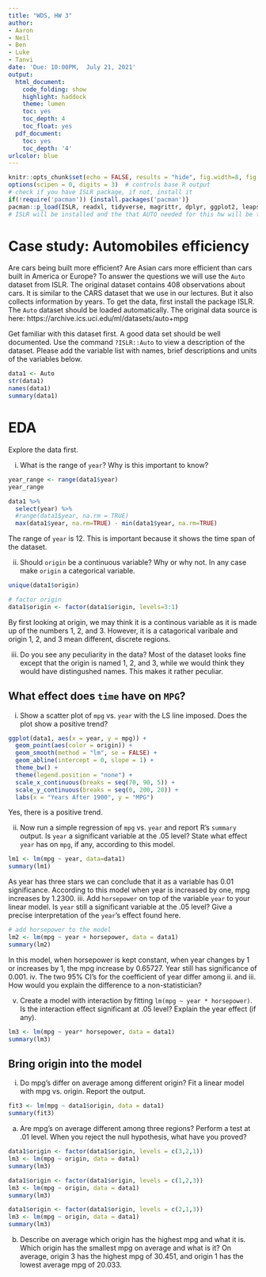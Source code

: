 ```yaml
---
title: "WDS, HW 3"
author:
- Aaron
- Neil
- Ben
- Luke
- Tanvi
date: 'Due: 10:00PM,  July 21, 2021'
output:
  html_document:
    code_folding: show
    highlight: haddock
    theme: lumen
    toc: yes
    toc_depth: 4
    toc_float: yes
  pdf_document:
    toc: yes
    toc_depth: '4'
urlcolor: blue
---
```




```r
knitr::opts_chunk$set(echo = FALSE, results = "hide", fig.width=8, fig.height=4)
options(scipen = 0, digits = 3)  # controls base R output
# check if you have ISLR package, if not, install it
if(!require('pacman')) {install.packages('pacman')}
pacman::p_load(ISLR, readxl, tidyverse, magrittr, dplyr, ggplot2, leaps, car, contrast) 
# ISLR will be installed and the that AUTO needed for this hw will be there
```


\pagebreak



# Case study: Automobiles efficiency

Are cars being built more efficient? Are Asian cars more efficient than cars built in America or Europe? To answer the questions we will use the `Auto` dataset from ISLR. The original dataset contains 408 observations about cars. It is similar to the CARS dataset that we use in our lectures. But it also collects information by years. To get the data, first install the package ISLR. The `Auto` dataset should be loaded automatically. The original data source is here: https://archive.ics.uci.edu/ml/datasets/auto+mpg

Get familiar with this dataset first. A good data set should be well documented. Use the command `?ISLR::Auto` to view a description of the dataset. Please add the variable list with names, brief descriptions and units of the variables below. 

```r
data1 <- Auto
str(data1)
names(data1)
summary(data1)
```

# EDA

Explore the data first. 

i. What is the range of `year`? Why is this important to know?
```r
year_range <- range(data1$year)
year_range
```
```r
data1 %>%
  select(year) %>%
  #range(data1$year, na.rm = TRUE)
  max(data1$year, na.rm=TRUE) - min(data1$year, na.rm=TRUE)
```
The range of `year` is 12. This is important because it shows the time span of the dataset.


ii. Should `origin` be a continuous variable? Why or why not. In any case make `origin` a categorical variable.
```r
unique(data1$origin)

# factor origin
data1$origin <- factor(data1$origin, levels=3:1)
```
By first looking at origin, we may think it is a continous variable as it is made up of the numbers 1, 2, and 3. However, it is a catagorical varibale and origin 1, 2, and 3 mean different, discrete regions. 

iii. Do you see any peculiarity in the data? 
Most of the dataset looks fine except that the origin is named 1, 2, and 3, while we would think they would have distingushed names. This makes it rather peculiar. 

## What effect does `time` have on `MPG`?

i. Show a scatter plot of `mpg` vs. `year` with the LS line imposed. Does the plot show a positive trend? 
```r
ggplot(data1, aes(x = year, y = mpg)) +
  geom_point(aes(color = origin)) +
  geom_smooth(method = "lm", se = FALSE) +
  geom_abline(intercept = 0, slope = 1) +
  theme_bw() +
  theme(legend.position = "none") +
  scale_x_continuous(breaks = seq(70, 90, 5)) +
  scale_y_continuous(breaks = seq(0, 200, 20)) +
  labs(x = "Years After 1900", y = "MPG")
```
Yes, there is a positive trend.

ii. Now run a simple regression of `mpg` vs. `year` and report R's `summary` output. Is `year` a significant variable at the .05 level? State what effect `year` has on `mpg`, if any, according to this model. 
```r
lm1 <- lm(mpg ~ year, data=data1)
summary(lm1)
```
As year has three stars we can conclude that it as a variable has 0.01 significance. According to this model when year is increased by one, mpg increases by 1.2300. 
iii. Add `horsepower` on top of the variable `year` to your linear model. Is `year` still a significant variable at the .05 level? Give a precise interpretation of the `year`'s effect found here. 
```r
# add horsepower to the model
lm2 <- lm(mpg ~ year + horsepower, data = data1)
summary(lm2)
```
In this model, when horsepower is kept constant, when year changes by 1 or increases by 1, the mpg increase by 0.65727. Year still has significance of 0.001. 
iv. The two 95% CI's for the coefficient of year differ among ii. and iii. How would you explain the difference to a non-statistician?




v. Create a model with interaction by fitting `lm(mpg ~ year * horsepower)`. Is the interaction effect significant at .05 level? Explain the year effect (if any). 
```r
lm3 <- lm(mpg ~ year* horsepower, data = data1)
summary(lm3)
```



<!-- ## Categorical predictors -->

<!-- Remember that the same variable can play different roles! Take a quick look at the variable `cylinders`, and try to use this variable in the following analyses wisely. We all agree that a larger number of cylinders will lower mpg. However, we can interpret `cylinders` as either a continuous (numeric) variable or a categorical variable. -->

<!-- a) Fit a model that treats `cylinders` as a continuous/numeric variable. Is `cylinders` significant at the 0.01 level? What effect does `cylinders` play in this model? -->

<!-- b) Fit a model that treats `cylinders` as a categorical/factor. Is `cylinders` significant at the .01 level? What is the effect of `cylinders` in this model? Describe the `cylinders` effect over `mpg`.  -->

<!-- c) What are the fundamental differences between treating `cylinders` as a continuous and categorical variable in your models?  -->


## Bring origin into the model

i. Do mpg's differ on average among different origin? Fit a linear model with mpg vs. origin. Report the output. 
```r
fit3 <- lm(mpg ~ data1$origin, data = data1) 
summary(fit3)
```


a) Are mpg's on average different among three regions? Perform a test at .01 level. When you reject the null hypothesis, what have you proved? 
```r
data1$origin <- factor(data1$origin, levels = c(3,2,1))
lm3 <- lm(mpg ~ origin, data = data1)
summary(lm3)

data1$origin <- factor(data1$origin, levels = c(1,2,3))
lm3 <- lm(mpg ~ origin, data = data1)
summary(lm3)

data1$origin <- factor(data1$origin, levels = c(2,1,3))
lm3 <- lm(mpg ~ origin, data = data1)
summary(lm3)
```

b) Describe on average which origin has the highest mpg and what it is. Which origin has the smallest mpg on average and what is it?
On average, origin 3 has the highest mpg of 30.451, and origin 1 has the lowest average mpg of 20.033. 